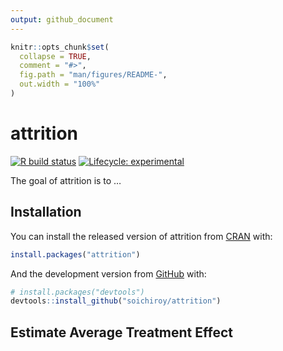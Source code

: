 ```yaml
---
output: github_document
---
```


<!-- README.md is generated from README.Rmd. Please edit that file -->

```r
knitr::opts_chunk$set(
  collapse = TRUE,
  comment = "#>",
  fig.path = "man/figures/README-",
  out.width = "100%"
)
```

# attrition

<!-- badges: start -->
[![R build status](https://github.com/soichiroy/attrition/workflows/R-CMD-check/badge.svg)](https://github.com/soichiroy/attrition/actions)
[![Lifecycle: experimental](https://img.shields.io/badge/lifecycle-experimental-orange.svg)](https://www.tidyverse.org/lifecycle/#experimental)
<!-- badges: end -->

The goal of attrition is to ...

## Installation

You can install the released version of attrition from [CRAN](https://CRAN.R-project.org) with:

``` r
install.packages("attrition")
```

And the development version from [GitHub](https://github.com/) with:

``` r
# install.packages("devtools")
devtools::install_github("soichiroy/attrition")
```
## Estimate Average Treatment Effect


## 
